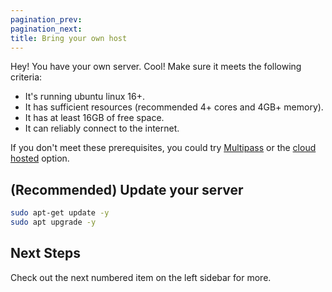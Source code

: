 ```yaml
---
pagination_prev:
pagination_next:
title: Bring your own host
---
```


Hey! You have your own server. Cool! Make sure it meets the following criteria:

- It's running ubuntu linux 16+.
- It has sufficient resources (recommended 4+ cores and 4GB+ memory).
- It has at least 16GB of free space.
- It can reliably connect to the internet.

If you don't meet these prerequisites, you could try [Multipass](/docs/Host/multipass) or the [cloud hosted](/docs/Host/azure) option.

## (Recommended) Update your server

```bash
sudo apt-get update -y
sudo apt upgrade -y
```

## Next Steps

Check out the next numbered item on the left sidebar for more.
